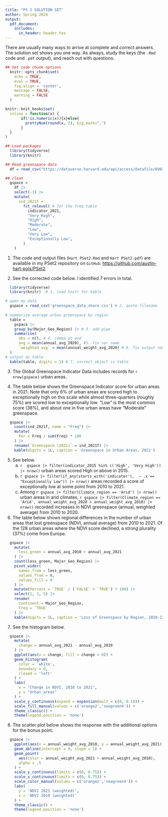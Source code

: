 ```yaml
---
title: "PS 1 SOLUTION SET"
author: Spring 2024
output: 
  pdf_document:
    includes:
      in_header: header.tex
---
```



There are usually many ways to arrive at complete and correct answers. The solution set shows you one way. As always, study the keys (the `.Rmd` code and `.pdf` output), and reach out with questions. 

```r
## Set code chunk options
  knitr::opts_chunk$set(
    echo = TRUE,
    eval = TRUE,
    fig.align = 'center',
    message = FALSE,
    warning = FALSE
  )

knitr::knit_hooks$set(
  inline = function(x) {
       if(!is.numeric(x)){x}else{
         prettyNum(round(x, 2), big.mark=",")
       } 
  }
)
```

```r
## Load packages
  library(tidyverse)
  library(knitr)

## Read greenspace data  
  df = read_csv("https://dataverse.harvard.edu/api/access/datafile/6903364")

## clean
  gspace =
    df |>
    select(-1) |>
    mutate(
      ind_2021f =
        fct_relevel( # for the freq table
          indicator_2021,
          "Very High",
          "High",
          "Moderate",
          "Low",
          "Very Low",
          "Exceptionally Low",
        )
    ) 
```

1. The code and output files (`Hart PSet2.Rmd` and `Hart PSet2.pdf`) are available in my PSet2 repository on `GitHub`: <https://github.com/austin-hart-pols/PSet2>.

2. See the corrected code below. I identified 7 errors in total.

```r
  library(tidyverse) 
  library(knitr)  # 1. load knitr for kable

# open my data
  gspace = read_csv('greenspace_data_share.csv') # 2. quote filename
  
# summarize average urban greenspace by region
  table =
    gspace |> 
    group_by(Major_Geo_Region) |> # 3. add pipe
    summarise(
      obs = n(), # 4. comma at end
      avg = mean(annual_avg_2020), #5. fix var name
      `weighted avg` = mean(annual_weight_avg_2020) # 6. fix output name
  )
# output as table
  kable(table, digits = 1) # 7. correct object is table
```

3. The Global Greenspace Indicator Data includes records for `r nrow(gspace)` urban areas.

4. The table below shows the Greenspace Indicator score for urban areas in 2021. Note that only 6\% of urban areas are scored high to exceptionally high on this scale while almost three-quarters (roughly 75\%) are scored low to exceptionally low. "Low" is the most common score (38\%), and about one in five urban areas have "Moderate" greenspace.

```r
  gspace |>
    count(ind_2021f, name = "Freq") |>
    mutate(
      Per = Freq / sum(Freq) * 100
    ) |>
    rename(`Greenspace (2021)` = ind_2021f) |>
    kable(digits = 1L, caption = 'Greenspace in Urban Areas, 2021')
```

5. See below.  
    a. `r  gspace |> filter(indicator_2015 %in% c('High', 'Very High')) |> nrow()` urban areas scored High or above in 2015.  
    b. `r gspace |> filter(if_any(starts_with('indicator'),  ~ .x == "Exceptionally Low")) |> nrow()` areas recorded a score of exceptionally low at some point from 2010 to 2021.  
    c. Among `r gspace |> filter(Climate_region == 'Arid') |> nrow()` urban areas in arid climates, `r gspace |> filter(Climate_region == 'Arid', annual_weight_avg_2020 > annual_weight_avg_2010) |> nrow()` recorded increases in NDVI greenspace (annual, weighted average) from 2010 to 2020.  
    
6. The table below shows regional differences in the number of urban areas that lost greenspace (NDVI, annual average) from 2010 to 2021. Of the 128 urban areas where the NDVI score declined, a strong plurality (37\%) come from Europe.

```r
  gspace |>
    mutate(
      less_green = annual_avg_2010 > annual_avg_2021
    ) |>
    count(less_green, Major_Geo_Region) |>
    pivot_wider(
      names_from = less_green,
      values_from = n,
      values_fill = 0
    ) |>
    mutate(Percent = `TRUE` / (`FALSE` + `TRUE`) * 100) |>
    select(1, 3, 5) |>
    rename(
      Continent = Major_Geo_Region,
      Freq = `TRUE`
    ) |>
    kable(digits = 1L, caption = 'Loss of Greenspace by Region, 2010-21')
```  

7. See the histogram below.

```r
  gspace |>
    mutate(
      change = annual_avg_2021 - annual_avg_2010
    ) |>
    ggplot(aes(x = change, fill = change > 0)) +
    geom_histogram(
      color = 'white', 
      boundary = 0,
      closed = 'left'
    ) +
    labs(
      x = "Change in NDVI, 2010 to 2021",
      y = "Urban areas"
    ) +
    scale_y_continuous(expand = expansion(mult = c(0, 0.1))) +
    scale_fill_manual(values = c('orange2','seagreen4')) +
    theme_classic() +
    theme(legend.position = 'none')
```

8. The scatter plot below shows the response with the additional options for the bonus point.

```r
  gspace |>
    ggplot(aes(x = annual_weight_avg_2010, y = annual_weight_avg_2021)) +
    geom_abline(intercept = 0, slope = 1) +
    geom_point(
      aes(color = annual_weight_avg_2021 > annual_weight_avg_2010),
      alpha = .5
    ) +
    scale_y_continuous(limits = c(0, 0.75)) +
    scale_x_continuous(limits = c(0, 0.75)) +
    scale_color_manual(values = c('orange2','seagreen4')) +
    labs(
      y = 'NDVI 2021 (weighted)',
      x = 'NDVI 2010 (weighted)'
    ) +
    theme_classic() +
    theme(legend.position = 'none')
```
